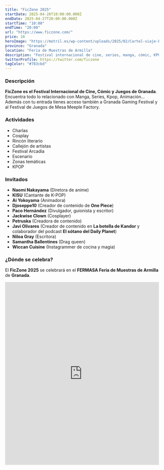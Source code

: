 ```yaml
---
title: "FicZone 2025"
startDate: 2025-04-26T10:00:00.000Z
endDate: 2025-04-27T20:00:00.000Z
startTime: "10:00"
endTime: "20:00"
url: "https://www.ficzone.com/"
price: 10
heroImage: "https://motril.es/wp-content/uploads/2025/02/Cartel-viaje-FicZone-Granada-724x1024.jpeg"
province: "Granada"
location: "Feria de Muestras de Armilla"
description: "Festival internacional de cine, series, manga, cómic, KPOP, juegos"
twitterProfile: https://twitter.com/ficzone
tagColor: "#783cbd"
---
```


### Descripción

**FicZone es el Festival Internacional de Cine, Cómic y Juegos de Granada**. Encuentra todo lo relacionado con Manga, Series, Kpop, Animación… Además con tu entrada tienes acceso también a Granada Gaming Festival y al  Festival de Juegos de Mesa Meeple Factory.

### Actividades

+ Charlas
+ Cosplay
+ Rincón literario
+ Callejón de artistas
+ Festival Arcadia
+ Escenario
+ Zonas temáticas
+ KPOP

### Invitados

+ **Naomi Nakayama** (Diretora de anime)
+ **KISU** (Cantante de K-POP)
+ **Ai Yokoyama** (Animadora)
+ **Djoseppe10** (Creador de contenido de **One Piece**)
+ **Paco Hernández** (Divulgador, guionista y escritor)
+ **Jackwise Clown** (Cosplayer)
+ **Petruska** (Creadora de contenido)
+ **Javi Olivares** (Creador de contenido en **La botella de Kandor** y colaborador del podcast **El sótano del Daily Planet**)
+ **Niloa Gray** (Escritora)
+ **Samantha Ballentines** (Drag queen)
+ **Wiccan Cuisine** (Instagrammer de cocina y magia)

### ¿Dónde se celebra?

El **FicZone 2025** se celebrará en el **FERMASA Feria de Muestras de Armilla** de **Granada**.

<iframe src="https://www.google.com/maps/embed?pb=!1m18!1m12!1m3!1d3573.3927701165453!2d-3.6097778883257554!3d37.15199284767367!2m3!1f0!2f0!3f0!3m2!1i1024!2i768!4f13.1!3m3!1m2!1s0xd71fbe54bbacc6f%3A0x71c8ab045b4aa7b1!2sFicZone%20-%20Festival%20de%20cine%2Fseries%2C%20c%C3%B3mic%2Fmanga%20de%20Granada!5e1!3m2!1ses!2ses!4v1741712424689!5m2!1ses!2ses" width="100%" height="600" style="border:0;" allowfullscreen="" loading="lazy" referrerpolicy="no-referrer-when-downgrade"></iframe>
